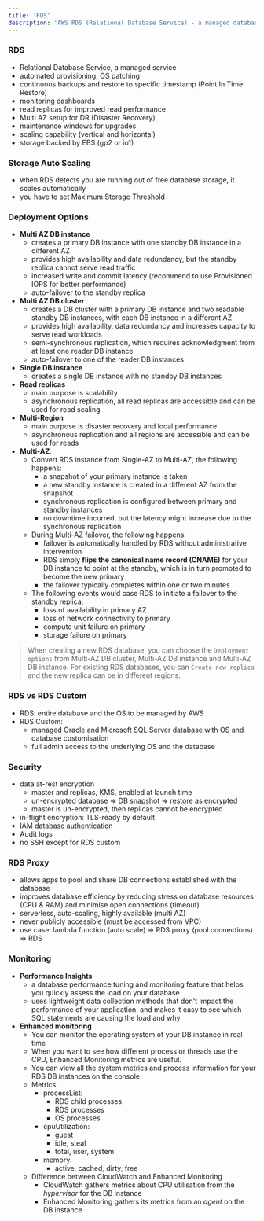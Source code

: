 ```yaml
---
title: 'RDS'
description: 'AWS RDS (Relational Database Service) - a managed database service with automated provisioning, backups, and scaling capabilities.'
---
```


### RDS

- Relational Database Service, a managed service
- automated provisioning, OS patching
- continuous backups and restore to specific timestamp (Point In Time Restore)
- monitoring dashboards
- read replicas for improved read performance
- Multi AZ setup for DR (Disaster Recovery)
- maintenance windows for upgrades
- scaling capability (vertical and horizontal)
- storage backed by EBS (gp2 or io1)

### Storage Auto Scaling

- when RDS detects you are running out of free database storage, it scales automatically
- you have to set Maximum Storage Threshold

### Deployment Options

- **Multi AZ DB instance**
  - creates a primary DB instance with one standby DB instance in a different AZ
  - provides high availability and data redundancy, but the standby replica cannot serve read traffic
  - increased write and commit latency (recommend to use Provisioned IOPS for better performance)
  - auto-failover to the standby replica
- **Multi AZ DB cluster**
  - creates a DB cluster with a primary DB instance and two readable standby DB instances, with each DB instance in a different AZ
  - provides high availability, data redundancy and increases capacity to serve read workloads
  - semi-synchronous replication, which requires acknowledgment from at least one reader DB instance
  - auto-failover to one of the reader DB instances
- **Single DB instance**
  - creates a single DB instance with no standby DB instances
- **Read replicas**
  - main purpose is scalability
  - asynchronous replication, all read replicas are accessible and can be used for read scaling
- **Multi-Region**
  - main purpose is disaster recovery and local performance
  - asynchronous replication and all regions are accessible and can be used for reads
- **Multi-AZ**:
  - Convert RDS instance from Single-AZ to Multi-AZ, the following happens:
    - a snapshot of your primary instance is taken
    - a new standby instance is created in a different AZ from the snapshot
    - synchronous replication is configured between primary and standby instances
    - no downtime incurred, but the latency might increase due to the synchronous replication
  - During Multi-AZ failover, the following happens:
    - failover is automatically handled by RDS without administrative intervention
    - RDS simply **flips the canonical name record (CNAME)** for your DB instance to point at the standby, which is in turn promoted to become the new primary
    - the failover typically completes within one or two minutes
  - The following events would case RDS to initiate a failover to the standby replica:
    - loss of availability in primary AZ
    - loss of network connectivity to primary
    - compute unit failure on primary
    - storage failure on primary

> When creating a new RDS database, you can choose the `Deployment options` from Multi-AZ DB cluster, Multi-AZ DB instance and Multi-AZ DB instance.
> For existing RDS databases, you can `Create new replica` and the new replica can be in different regions.

### RDS vs RDS Custom

- RDS: entire database and the OS to be managed by AWS
- RDS Custom:
  - managed Oracle and Microsoft SQL Server database with OS and database customisation
  - full admin access to the underlying OS and the database

### Security

- data at-rest encryption
  - master and replicas, KMS, enabled at launch time
  - un-encrypted database => DB snapshot => restore as encrypted
  - master is un-encrypted, then replicas cannot be encrypted
- in-flight encryption: TLS-ready by default
- IAM database authentication
- Audit logs
- no SSH except for RDS custom

### RDS Proxy

- allows apps to pool and share DB connections established with the database
- improves database efficiency by reducing stress on database resources (CPU & RAM) and minimise open connections (timeout)
- serverless, auto-scaling, highly available (multi AZ)
- never publicly accessible (must be accessed from VPC)
- use case: lambda function (auto scale) => RDS proxy (pool connections) => RDS

### Monitoring

- **Performance Insights**
  - a database performance tuning and monitoring feature that helps you quickly assess the load on your database
  - uses lightweight data collection methods that don't impact the performance of your application, and makes it easy to see which SQL statements are causing the load and why
- **Enhanced monitoring**
  - You can monitor the operating system of your DB instance in real time
  - When you want to see how different process or threads use the CPU, Enhanced Monitoring metrics are useful.
  - You can view all the system metrics and process information for your RDS DB instances on the console
  - Metrics:
    - processList:
      - RDS child processes
      - RDS processes
      - OS processes
    - cpuUtilization:
      - guest
      - idle, steal
      - total, user, system
    - memory:
      - active, cached, dirty, free
  - Difference between CloudWatch and Enhanced Monitoring
    - CloudWatch gathers metrics about CPU utilisation from the _hypervisor_ for the DB instance
    - Enhanced Monitoring gathers its metrics from an _agent_ on the DB instance
